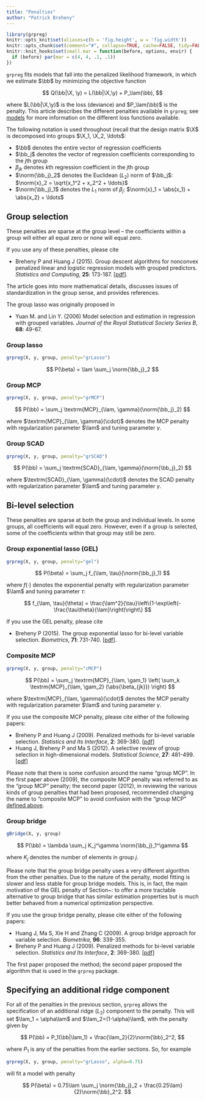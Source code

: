 ```yaml
---
title: "Penalties"
author: "Patrick Breheny"
---
```


```r
library(grpreg)
knitr::opts_knit$set(aliases=c(h = 'fig.height', w = 'fig.width'))
knitr::opts_chunk$set(comment="#", collapse=TRUE, cache=FALSE, tidy=FALSE)
knitr::knit_hooks$set(small.mar = function(before, options, envir) {
  if (before) par(mar = c(4, 4, .1, .1))
})
```

`grpreg` fits models that fall into the penalized likelihood framework, in which we estimate $\bb$ by minimizing the objective function

$$
Q(\bb|\X, \y) = L(\bb|\X,\y) + P_\lam(\bb),
$$

where $L(\bb|\X,\y)$ is the loss (deviance) and $P_\lam(\bb)$ is the penalty.  This article describes the different penalties available in `grpreg`; see [models](models.html) for more information on the different loss functions available.

The following notation is used throughout (recall that the design matrix $\X$ is decomposed into groups $\X_1, \X_2, \ldots$:

* $\bb$ denotes the entire vector of regression coefficients
* $\bb_j$ denotes the vector of regression coefficients corresponding to the $j$th group
* $\beta_{jk}$ denotes $k$th regression coefficient in the $j$th group
* $\norm{\bb_j}_2$ denotes the Euclidean ($L_2$) norm of $\bb_j$: $\norm{x}_2 = \sqrt{x_1^2 + x_2^2 + \ldots}$
* $\norm{\bb_j}_1$ denotes the $L_1$ norm of $\beta_j$: $\norm{x}_1 = \abs{x_1} + \abs{x_2} + \ldots$

## Group selection

These penalties are sparse at the group level -- the coefficients within a group will either all equal zero or none will equal zero.

If you use any of these penalties, please cite

* Breheny P and Huang J (2015). Group descent algorithms for nonconvex penalized linear and logistic regression models with grouped predictors. *Statistics and Computing*, **25**: 173-187. [[pdf](https://myweb.uiowa.edu/pbreheny/pdf/group-computing.pdf)].

The article goes into more mathematical details, discusses issues of standardization in the group sense, and provides references.

The group lasso was originally proposed in

* Yuan M. and Lin Y. (2006) Model selection and estimation in regression with grouped variables. *Journal of the Royal Statistical Society Series B*, **68**: 49-67.

### Group lasso

```r
grpreg(X, y, group, penalty="grLasso")
```

$$ P(\beta) = \lam \sum_j \norm{\bb_j}_2 $$

### Group MCP

```r
grpreg(X, y, group, penalty="grMCP")
```

$$ P(\bb) = \sum_j \textrm{MCP}_{\lam, \gamma}(\norm{\bb_j}_2) $$

where $\textrm{MCP}_{\lam, \gamma}(\cdot)$ denotes the MCP penalty with regularization parameter $\lam$ and tuning parameter $\gamma$.

### Group SCAD

```r
grpreg(X, y, group, penalty="grSCAD")
```

$$ P(\bb) = \sum_j \textrm{SCAD}_{\lam, \gamma}(\norm{\bb_j}_2) $$

where $\textrm{SCAD}_{\lam, \gamma}(\cdot)$ denotes the SCAD penalty with regularization parameter $\lam$ and tuning parameter $\gamma$.

## Bi-level selection

These penalties are sparse at both the group and individual levels.  In some groups, all coefficients will equal zero.  However, even if a group is selected, some of the coefficients within that group may still be zero.

### Group exponential lasso (GEL)

```r
grpreg(X, y, group, penalty="gel")
```

$$ P(\beta) = \sum_j f_{\lam, \tau}(\norm{\bb_j}_1) $$

where $f(\cdot)$ denotes the exponential penalty with regularization parameter $\lam$ and tuning parameter $\tau$:

$$ f_{\lam, \tau}(\theta) = \frac{\lam^2}{\tau}\left\{1-\exp\left(-\frac{\tau\theta}{\lam}\right)\right\} $$

If you use the GEL penalty, please cite

* Breheny P (2015). The group exponential lasso for bi-level variable selection. *Biometrics*, **71**: 731-740. [[pdf](https://onlinelibrary.wiley.com/doi/10.1111/biom.12300/pdf)].

### Composite MCP

```r
grpreg(X, y, group, penalty="cMCP")
```

$$ P(\bb) = \sum_j \textrm{MCP}_{\lam, \gam_1} \left( \sum_k \textrm{MCP}_{\lam, \gam_2} (\abs{\beta_{jk}}) \right) $$

where $\textrm{MCP}_{\lam, \gamma}(\cdot)$ denotes the MCP penalty with regularization parameter $\lam$ and tuning parameter $\gamma$.

If you use the composite MCP penalty, please cite either of the following papers:

* Breheny P and Huang J (2009). Penalized methods for bi-level variable selection. *Statistics and Its Interface*, **2**: 369-380. [[pdf](https://myweb.uiowa.edu/pbreheny/pdf/Breheny2009.pdf)]
* Huang J, Breheny P and Ma S (2012). A selective review of group selection in high-dimensional models. *Statistical Science*, **27**: 481-499. [[pdf](https://myweb.uiowa.edu/pbreheny/pdf/Huang2012.pdf)]

Please note that there is some confusion around the name "group MCP".  In the first paper above (2009), the composite MCP penalty was referred to as the "group MCP" penalty; the second paper (2012), in reviewing the various kinds of group penalties that had been proposed, recommended changing the name to "composite MCP" to avoid confusion with the "group MCP" [defined above](#group-mcp).

### Group bridge

```r
gBridge(X, y, group)
```

$$ P(\bb) = \lambda \sum_j K_j^\gamma \norm{\bb_j}_1^\gamma $$

where $K_j$ denotes the number of elements in group $j$.

Please note that the group bridge penalty uses a very different algorithm from the other penalties.  Due to the nature of the penalty, model fitting is slower and less stable for group bridge models.  This is, in fact, the main motivation of the GEL penalty of Section~\ref{Sec:gel}: to offer a more tractable alternative to group bridge that has similar estimation properties but is much better behaved from a numerical optimization perspective.

If you use the group bridge penalty, please cite either of the following papers:

* Huang J, Ma S, Xie H and Zhang C (2009). A group bridge approach for variable selection. *Biometrika*, **96**: 339-355.
* Breheny P and Huang J (2009). Penalized methods for bi-level variable selection. *Statistics and Its Interface*, **2**: 369-380. [[pdf](\href{https://myweb.uiowa.edu/pbreheny/publications/Breheny2009.pdf)]

The first paper proposed the method; the second paper proposed the algorithm that is used in the `grpreg` package.

## Specifying an additional ridge component

For all of the penalties in the previous section, `grpreg` allows the specification of an additional ridge ($L_2$) component to the penalty.  This will set $\lam_1 = \alpha\lam$ and $\lam_2=(1-\alpha)\lam$, with the penalty given by

$$ P(\bb) = P_1(\bb|\lam_1) + \frac{\lam_2}{2}\norm{\bb}_2^2, $$

where $P_1$ is any of the penalties from the earlier sections.  So, for example

```r
grpreg(X, y, group, penalty="grLasso", alpha=0.75)
```

will fit a model with penalty

$$ P(\beta) = 0.75\lam \sum_j \norm{\bb_j}_2 + \frac{0.25\lam}{2}\norm{\bb}_2^2. $$
